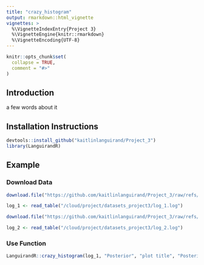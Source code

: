 ```yaml
---
title: "crazy_histogram"
output: rmarkdown::html_vignette
vignettes: >
  %\VignetteIndexEntry{Project 3}
  %\VignetteEngine{knitr::rmarkdown}
  %\VignetteEncoding{UTF-8}
---
```


```r
knitr::opts_chunk$set(
  collapse = TRUE,
  comment = "#>"
)
```

## Introduction

a few words about it

## Installation Instructions
```r
devtools::install_github("kaitlinlanguirand/Project_3")
library(LanguirandR)

```

## Example

### Download Data
```r
download.file("https://github.com/kaitlinlanguirand/Project_3/raw/refs/heads/main/datasets_project3/log_1.log", "datasets_project3/log_1.log")

log_1 <- read_table("/cloud/project/datasets_project3/log_1.log")

download.file("https://github.com/kaitlinlanguirand/Project_3/raw/refs/heads/main/datasets_project3/log_2.log", "datasets_project3/log_2.log")

log_2 <- read_table("/cloud/project/datasets_project3/log_2.log")

```

### Use Function
```r
LanguirandR::crazy_histogram(log_1, "Posterior", "plot title", "Posterior", "Density")
```
